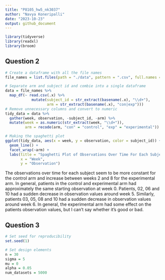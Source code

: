 ```yaml
---
title: "P8105_hw5_nk3037"
author: "Navya Koneripalli"
date: "2023-10-23"
output: github_document
---
```


```r
library(tidyverse)
library(readxl)
library(broom)
```

## Question 2
```r
# Create a dataframe with all the file names
file_names = list.files(path = "./data", pattern = ".csv", full.names = TRUE)

# Separate arm and subject id and combie into a single dataframe
data = file_names %>%
  map_df(~ read.csv(.x) %>%
            mutate(subject_id = str_extract(basename(.x), "\\d+"),
                   arm = str_extract(basename(.x), "con|exp")))  
# Remove unnecessary columns and convert to numeric
tidy_data = data %>%
  gather(week, observation, -subject_id, -arm) %>%
  mutate(week = as.numeric(str_extract(week, "\\d+")),
         arm = recode(arm, "con" = "control", "exp" = "experimental"))

# Making the spaghetti plot
ggplot(tidy_data, aes(x = week, y = observation, color = subject_id)) +
  geom_line() +
  facet_wrap(~arm) +
  labs(title = "Spaghetti Plot of Observations Over Time For Each Subject",
       x = "Week",
       y = "Observation")
```

The observations over time for each subject seem to be more constant for the control arm and increase between weeks 2 and 8 for the experimental arm. In general, patients in the control and experimental arm had approximately the same starting observation at week 0. Patients, 02, 06 and 10 had a sudden decrease in observation values around week 5. Similarly, patients 03, 05, 08 and 10 had a sudden decrease in observation values around week 6. In general, the experimental arm had some effect on the patients observation values, but I can't say whether it's good or bad.

## Question 3
```r
# Set seed for reproducibility
set.seed(1)

# Set design elements
n = 30
sigma = 5
mu = 0
alpha = 0.05
num_datasets = 5000
```

